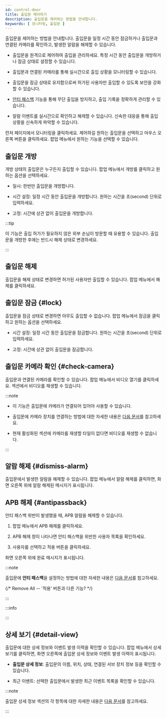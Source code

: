 ```yaml
---
id: control-door
title: 출입문 제어하기
description: 출입문을 제어하는 방법을 안내합니다.
keywords: [ 모니터링, 출입문 ]
---
```


출입문을 제어하는 방법을 안내합니다. 출입문을 일정 시간 동안 잠금하거나 출입문과 연결된 카메라를 확인하고, 발생한 알람을 해제할 수 있습니다. 

* 출입문을 원격으로 제어하여 출입을 관리하세요. 특정 시간 동안 출입문을 개방하거나 잠금 상태로 설정할 수 있습니다.

* 출입문과 연결된 카메라를 통해 실시간으로 출입 상황을 모니터링할 수 있습니다.

* 출입문을 잠금 상태로 유지함으로써 허가된 사용자만 출입할 수 있도록 보안을 강화할 수 있습니다.

* [안티 패스백](#antipassback) 기능을 통해 무단 출입을 방지하고, 출입 기록을 정확하게 관리할 수 있습니다.

* 알람 이벤트를 실시간으로 확인하고 해제할 수 있습니다. 신속한 대응을 통해 출입 상황을 신속하게 파악할 수 있습니다.

<Cmd>런처</Cmd> 페이지에서 <Cmd>모니터링</Cmd>을 클릭하세요. 제어하길 원하는 출입문을 선택하고 마우스 오른쪽 버튼을 클릭하세요. 팝업 메뉴에서 원하는 기능을 선택할 수 있습니다.

## 출입문 개방

개방 상태의 출입문은 누구든지 출입할 수 있습니다. 팝업 메뉴에서 <Cmd>개방</Cmd>를 클릭하고 원하는 옵션을 선택하세요.

* <Cmd>일시</Cmd>: 한번만 출입문을 개방합니다.

* <Cmd>시간 설정</Cmd>: 일정 시간 동안 출입문을 개방합니다. 원하는 시간을 초(second) 단위로 입력하세요.

* <Cmd>고정</Cmd>: 시간에 상관 없이 출입문을 개방합니다.

:::tip

이 기능은 출입 허가가 필요하지 않은 외부 손님이 방문할 때 유용할 수 있습니다. 출입문을 개방한 후에는 반드시 <Cmd>해제</Cmd> 상태로 변경하세요.

:::

## 출입문 해제

출입문을 <Cmd>해제</Cmd> 상태로 변경하면 허가된 사용자만 출입할 수 있습니다. 팝업 메뉴에서 <Cmd>해제</Cmd>를 클릭하세요.


## 출입문 잠금 {#lock}

출입문을 <Cmd>잠금</Cmd> 상태로 변경하면 아무도 출입할 수 없습니다. 팝업 메뉴에서 <Cmd>잠금</Cmd>을 클릭하고 원하는 옵션을 선택하세요.

* <Cmd>시간 설정</Cmd>: 일정 시간 동안 출입문을 잠금합니다. 원하는 시간을 초(second) 단위로 입력하세요.

* <Cmd>고정</Cmd>: 시간에 상관 없이 출입문을 잠금합니다.


## 출입문 카메라 확인 {#check-camera}

출입문과 연결된 카메라를 확인할 수 있습니다. 팝업 메뉴에서 <Cmd>비디오 열기</Cmd>를 클릭하세요. <Cmd sid='common.gnb.monitoring' /> 섹션에서 비디오를 재생할 수 있습니다.

:::note

* 이 기능은 출입문에 카메라가 연결되어 있어야 사용할 수 있습니다.

* 출입문에 카메라 장치를 연결하는 방법에 대한 자세한 내용은 [다음 문서](#)를 참고하세요.

* 현재 활성화된 <Cmd sid='common.gnb.monitoring' /> 섹션에 카메라를 재생할 타일이 없다면 비디오를 재생할 수 없습니다.

:::

## 알람 해제 {#dismiss-alarm}

출입문에서 발생한 알람을 해제할 수 있습니다. 팝업 메뉴에서 <Cmd>알람 해제</Cmd>를 클릭하면, 화면 오른쪽 위에 알람 해제된 메시지가 표시됩니다.

## APB 해제 {#antipassback}

안티 패스백 위반이 발생했을 때, APB 알람을 해제할 수 있습니다. 

1. 팝업 메뉴에서 <Cmd>APB 해제</Cmd>를 클릭하세요. 

1. <Cmd>APB 해제</Cmd> 창이 나타나면 안티 패스백을 위반한 사용자 목록을 확인하세요.

1. 사용자를 선택하고 <Cmd>적용</Cmd> 버튼을 클릭하세요.

화면 오른쪽 위에 완료 메시지가 표시됩니다.

:::note

출입문에 **안티 패스백**을 설정하는 방법에 대한 자세한 내용은 [다음 문서](#)를 참고하세요.

{/* Remove All -- '적용' 버튼과 다른 기능? */}

:::

:::info

<Glossary termid='apb'/>

:::


## 상세 보기 {#detail-view}

출입문에 대한 상세 정보와 이벤트 발생 이력을 확인할 수 있습니다. 팝업 메뉴에서 <Cmd>상세 보기</Cmd>를 클릭하면, 화면 오른쪽에 출입문 상세 정보와 이벤트 발생 이력이 표시됩니다.

* **출입문 상세 정보**: 출입문의 이름, 위치, 상태, 연결된 서브 장치 정보 등을 확인할 수 있습니다.

* <Cmd>최근 이벤트</Cmd>: 선택한 출입문에서 발생한 최근 이벤트 목록을 확인할 수 있습니다.

:::note

출입문 상세 정보 섹션의 각 항목에 대한 자세한 내용은 [다음 문서](#)를 참고하세요.

:::